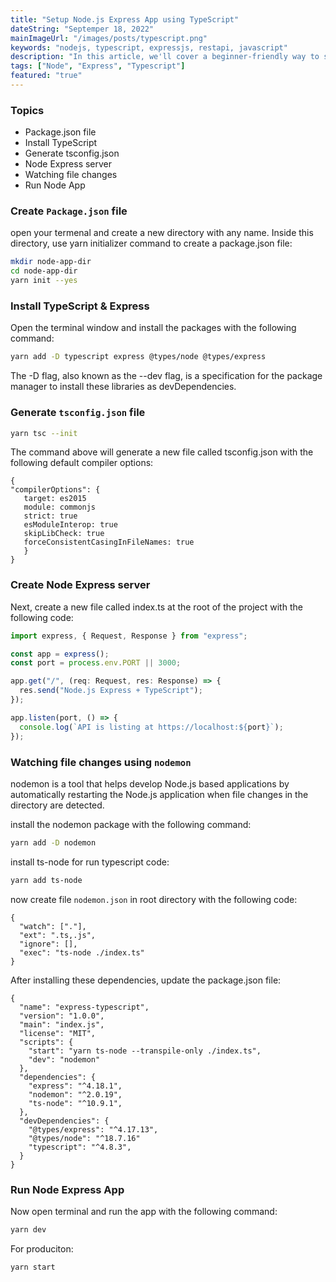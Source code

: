 ```yaml
---
title: "Setup Node.js Express App using TypeScript"
dateString: "Septemper 18, 2022"
mainImageUrl: "/images/posts/typescript.png"
keywords: "nodejs, typescript, expressjs, restapi, javascript"
description: "In this article, we'll cover a beginner-friendly way to set up TypeScript in an Express app, understanding the basic constraints."
tags: ["Node", "Express", "Typescript"]
featured: "true"
---
```


### Topics

- Package.json file
- Install TypeScript
- Generate tsconfig.json
- Node Express server
- Watching file changes
- Run Node App

### Create `Package.json` file

open your termenal and create a new directory with any name.
Inside this directory, use yarn initializer command to create a package.json file:

```bash
mkdir node-app-dir
cd node-app-dir
yarn init --yes
```

### Install TypeScript & Express

Open the terminal window and install the packages with the following command:

```bash
yarn add -D typescript express @types/node @types/express
```

The -D flag, also known as the --dev flag, is a specification for the package manager to install these libraries as devDependencies.

### Generate `tsconfig.json` file

```bash
yarn tsc --init
```

The command above will generate a new file called tsconfig.json with the following default compiler options:

```
{
"compilerOptions": {
   target: es2015
   module: commonjs
   strict: true
   esModuleInterop: true
   skipLibCheck: true
   forceConsistentCasingInFileNames: true
   }
}
```

### Create Node Express server

Next, create a new file called index.ts at the root of the project with the following code:

```typescript
import express, { Request, Response } from "express";

const app = express();
const port = process.env.PORT || 3000;

app.get("/", (req: Request, res: Response) => {
  res.send("Node.js Express + TypeScript");
});

app.listen(port, () => {
  console.log(`API is listing at https://localhost:${port}`);
});
```

### Watching file changes using `nodemon`

nodemon is a tool that helps develop Node.js based applications by automatically restarting the Node.js application when file changes in the directory are detected.

install the nodemon package with the following command:

```bash
yarn add -D nodemon
```

install ts-node for run typescript code:

```bash
yarn add ts-node

```

now create file `nodemon.json` in root directory with the following code:

```
{
  "watch": ["."],
  "ext": ".ts,.js",
  "ignore": [],
  "exec": "ts-node ./index.ts"
}
```

After installing these dependencies, update the package.json file:

```
{
  "name": "express-typescript",
  "version": "1.0.0",
  "main": "index.js",
  "license": "MIT",
  "scripts": {
    "start": "yarn ts-node --transpile-only ./index.ts",
    "dev": "nodemon"
  },
  "dependencies": {
    "express": "^4.18.1",
    "nodemon": "^2.0.19",
    "ts-node": "^10.9.1",
  },
  "devDependencies": {
    "@types/express": "^4.17.13",
    "@types/node": "^18.7.16"
    "typescript": "^4.8.3",
  }
}
```

### Run Node Express App

Now open terminal and run the app with the following command:

```bash
yarn dev
```

For produciton:

```bash
yarn start
```
